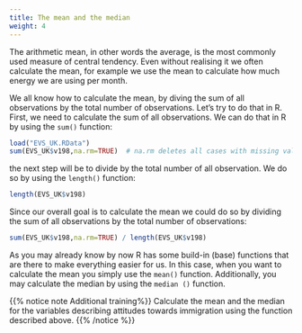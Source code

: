 ```yaml
---
title: The mean and the median
weight: 4
---
```


The arithmetic mean, in other words the average, is the most commonly used measure of central tendency. Even without realising it we often calculate the mean, for example we use the mean to calculate how much energy we are using per month. 

We all know how to calculate the mean, by diving the sum of all observations by the total number of observations. Let's try to do that in R. First, we need to calculate the sum of all observations. We can do that in R by using the `sum()` function:


```r
load("EVS_UK.RData")
sum(EVS_UK$v198,na.rm=TRUE)  # na.rm deletes all cases with missing values before calculating the variance
```

the next step will be to divide by the total number of all observation. We do so by using the `length()` function:

```r
length(EVS_UK$v198)
```

Since our overall goal is to calculate the mean we could do so by dividing the sum of all observations by the total number of observations:

```r
sum(EVS_UK$v198,na.rm=TRUE) / length(EVS_UK$v198)
```

As you may already know by now R has some build-in (base) functions that are there to make everything easier for us. In this case, when you want to calculate the mean you simply use the `mean()` function. Additionally, you may calculate the median by using the `median ()` function.  


{{% notice note Additional training%}} Calculate the mean and the median for the variables describing attitudes towards immigration  using the function described above.
{{% /notice %}}



